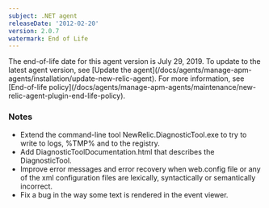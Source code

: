 ```yaml
---
subject: .NET agent
releaseDate: '2012-02-20'
version: 2.0.7
watermark: End of Life
---
```


<Callout variant="important">
  The end-of-life date for this agent version is July 29, 2019. To update to the latest agent version, see [Update the agent](/docs/agents/manage-apm-agents/installation/update-new-relic-agent). For more information, see [End-of-life policy](/docs/agents/manage-apm-agents/maintenance/new-relic-agent-plugin-end-life-policy).
</Callout>

### Notes

* Extend the command-line tool NewRelic.DiagnosticTool.exe to try to write to logs, %TMP% and to the registry.
* Add DiagnosticToolDocumentation.html that describes the DiagnosticTool.
* Improve error messages and error recovery when web.config file or any of the xml configuration files are lexically, syntactically or semantically incorrect.
* Fix a bug in the way some text is rendered in the event viewer.
